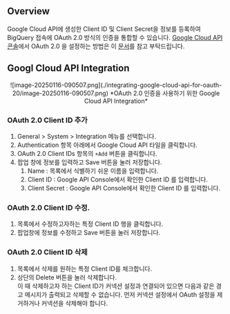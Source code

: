 ## Overview

Google Cloud API에 생성한 Client ID 및 Client Secret을 정보를 등록하여 BigQuery 접속에 OAuth 2.0 방식의 인증을 통합할 수 있습니다. [Google Cloud API 콘솔](https://console.cloud.google.com/apis/credentials)에서 OAuth 2.0 을 설정하는 방법은 이 [문서](https://support.google.com/cloud/answer/6158849?hl=en)를 참고 부탁드립니다.

## Googl Cloud API Integration

<p align="center">
![image-20250116-090507.png](./integrating-google-cloud-api-for-oauth-20/image-20250116-090507.png)
*OAuth 2.0 인증을 사용하기 위한 Google Cloud API Integration*
</p>

### OAuth 2.0 Client ID 추가

1. General &gt; System &gt; Integration 메뉴를 선택합니다.
2. Authentication 항목 아래에서 Google Cloud API 타일을 클릭합니다.
3. OAuth 2.0 Client IDs 항목의 `+Add` 버튼을 클릭합니다.<br/>
4. 팝업 창에 정보를 입력하고 Save 버튼을 눌러 저장합니다.<br/>
    1. Name : 목록에서 식별하기 쉬운 이름을 입력합니다.
    2. Client ID : Google API Console에서 확인한 Client ID 를 입력합니다.
    3. Client Secret : Google API Console에서 확인한 Client ID 를 입력합니다.

### OAuth 2.0 Client ID 수정.

1. 목록에서 수정하고자하는 특정 Client ID 행을 클릭합니다.
2. 팝업창에 정보를 수정하고 Save 버튼을 눌러 저장합니다.

### OAuth 2.0 Client ID 삭제

1. 목록에서 삭제를 원하는 특정 Client ID를 체크합니다.<br/>
2. 상단의 Delete 버튼을 눌러 삭제합니다. <br/>이 때 삭제하고자 하는 Client ID가 커넥션 설정과 연결되어 있으면 다음과 같은 경고 메시지가 출력되고 삭제할 수 없습니다. 먼저 커넥션 설정에서 OAuth 설정을 제거하거나 커넥션을 삭제해야 합니다.<br/>
